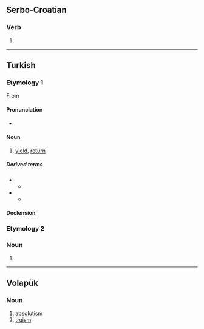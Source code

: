 {{also|věřím|верим}}
==Serbo-Croatian==

===Verb===
{{sh-verb-form}}

# {{inflection of|sh|veriti||1|s|pres}}

----

==Turkish==

===Etymology 1===
From {{m|tr|vermek|t=to give}}

====Pronunciation====
* {{IPA|tr|/ve.ɾim/}}

====Noun====
{{tr-noun|i|ler}}

# [[yield]], [[return]]

=====Derived terms=====
* {{l|tr|verimli}}
** {{l|tr|verimlilik}}
* {{l|tr|verimsiz}}
** {{l|tr|verimsizlik}}

====Declension====
{{tr-infl-noun-c|i|poss=1}}

===Etymology 2===

===Noun===
{{head|tr|noun form}}

# {{inflection of|tr|veri||1|s|simple present|possessive|t=data}}

----

==Volapük==

===Noun===
{{head|vo|noun}}

# [[absolutism]]
# [[truism]]